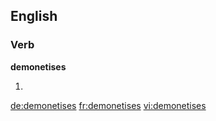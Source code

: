 
==English==

===Verb===
'''demonetises'''

# {{en-third-person singular of|demonetise}}

[[de:demonetises]]
[[fr:demonetises]]
[[vi:demonetises]]
